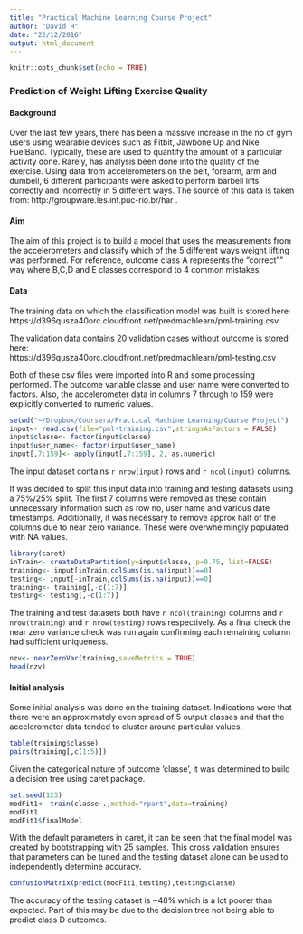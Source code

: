 ```yaml
---
title: "Practical Machine Learning Course Project"
author: "David H"
date: "22/12/2016"
output: html_document
---
```


```r
knitr::opts_chunk$set(echo = TRUE)
```

### Prediction of Weight Lifting Exercise Quality
#### Background
Over the last few years, there has been a massive increase in the no of gym users using wearable devices such as Fitbit, Jawbone Up and Nike FuelBand. Typically, these are used to quantify the amount of a particular activity done. Rarely, has analysis been done into the quality of the exercise. Using data from accelerometers on the belt, forearm, arm and dumbell, 6 different participants were asked to perform barbell lifts correctly and incorrectly in 5 different ways. The source of this data is taken from:  http://groupware.les.inf.puc-rio.br/har .

#### Aim
The aim of this project is to build a model that uses the measurements from the accelerometers and classify which of the 5 different ways weight lifting was performed. For reference, outcome class A represents the "correct"" way where B,C,D and E classes correspond to 4 common mistakes. 

#### Data
The training data on which the classification model was built is stored here:  
https://d396qusza40orc.cloudfront.net/predmachlearn/pml-training.csv

The validation data contains 20 validation cases without outcome is stored here:  
https://d396qusza40orc.cloudfront.net/predmachlearn/pml-testing.csv

Both of these csv files were imported into R and some processing performed. The outcome variable classe and user name were converted to factors. Also, the accelerometer data in columns 7 through to 159 were explicitly converted to numeric values.

```r
setwd("~/Dropbox/Coursera/Practical Machine Learning/Course Project")
input<- read.csv(file="pml-training.csv",stringsAsFactors = FALSE)
input$classe<- factor(input$classe)
input$user_name<- factor(input$user_name)
input[,7:159]<- apply(input[,7:159], 2, as.numeric)
```

The input dataset contains `r nrow(input)` rows and `r ncol(input)` columns. 

It was decided to split this input data into training and testing datasets using a 75%/25% split. The first 7 columns were removed as these contain unnecessary information such as row no, user name and various date timestamps. Additionally, it was necessary to remove approx half of the columns due to near zero variance. These were overwhelmingly populated with NA values. 

```r
library(caret)
inTrain<- createDataPartition(y=input$classe, p=0.75, list=FALSE)
training<- input[inTrain,colSums(is.na(input))==0]
testing<- input[-inTrain,colSums(is.na(input))==0]
training<- training[,-c(1:7)]
testing<- testing[,-c(1:7)]
```

The training and test datasets both have `r ncol(training)` columns and `r nrow(training)` and `r nrow(testing)` rows respectively. As a final check the near zero variance check was run again confirming each remaining column had sufficient uniqueness.

```r
nzv<- nearZeroVar(training,saveMetrics = TRUE)
head(nzv)
```

#### Initial analysis
Some initial analysis was done on the training dataset. Indications were that there were an approximately even spread of 5 output classes and that the accelerometer data tended to cluster around particular values.

```r
table(training$classe)
pairs(training[,c(1:5)])
```

Given the categorical nature of outcome 'classe', it was determined to build a decision tree using caret package.

```r
set.seed(123)
modFit1<- train(classe~.,method="rpart",data=training)
modFit1
modFit1$finalModel
```

With the default parameters in caret, it can be seen that the final model was created by bootstrapping with 25 samples. This cross validation ensures that parameters can be tuned and the testing dataset alone can be used to independently determine accuracy. 

```r
confusionMatrix(predict(modFit1,testing),testing$classe)
```

The accuracy of the testing dataset is ~48% which is a lot poorer than expected. Part of this may be due to the decision tree not being able to predict class D outcomes. 